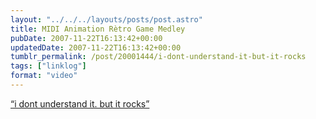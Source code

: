 ```yaml
---
layout: "../../../layouts/posts/post.astro"
title: MIDI Animation Rètro Game Medley
pubDate: 2007-11-22T16:13:42+00:00
updatedDate: 2007-11-22T16:13:42+00:00
tumblr_permalink: /post/20001444/i-dont-understand-it-but-it-rocks
tags: ["linklog"]
format: "video"
---
```



<YouTube id="https://www.youtube.com/watch?v=ASXnFRYf6LI" />

[&ldquo;i dont understand it. but it rocks&rdquo;][1]

[1]: https://www.youtube.com/watch?v=ASXnFRYf6LI
